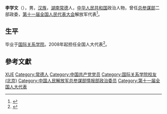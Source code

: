 '''李学文'''（{{bd|1947年||}}），男，[[汉族|汉族]]，[[湖南|湖南]][[常德|常德]]人，[[中华人民共和国|中华人民共和国]]政治人物，曾任[[总参谋部|总参谋部]]二部政委，[[第十一届全国人民代表大会|第十一届全国人民代表大会]]解放军代表<ref>{{cite web|author=新华网|title=第十一届全国人大代表|url=http://news.xinhuanet.com/ziliao/2008-03/03/content_7708230.htm?node=36628|publisher=新华网|accessdate=2014-01-07|archive-date=2014-01-10|archive-url=https://web.archive.org/web/20140110211415/http://news.xinhuanet.com/ziliao/2008-03/03/content_7708230.htm?node=36628|dead-url=no}}</ref>。

== 生平 ==
毕业于[[国际关系学院|国际关系学院]]。2008年起担任全国人大代表<ref>{{cite news|title=全国人大代表信息-李学文|url= http://210.82.31.1:8084/delegate/viewDelegate.action?dbid=112828|accessdate=2013-04-05|newspaper=全国人大网|archive-url=https://web.archive.org/web/20140527211803/http://www.npc.gov.cn/delegate/viewDelegate.action?dbid=112828|archive-date=2014-05-27|dead-url=yes}}</ref>。

== 參考文獻 ==
{{reflist}}

{{Authority control}}
{{DEFAULTSORT:Li李}}
[[Category:李姓|XUE]]
[[Category:常德人|Category:常德人]]
[[Category:中国共产党党员|Category:中国共产党党员]]
[[Category:国际关系学院校友_(北京)|Category:国际关系学院校友 (北京)]]
[[Category:中国人民解放军总参谋部情报部政治委员|Category:中国人民解放军总参谋部情报部政治委员]]
[[Category:第十一届全国人大代表|Category:第十一届全国人大代表]]